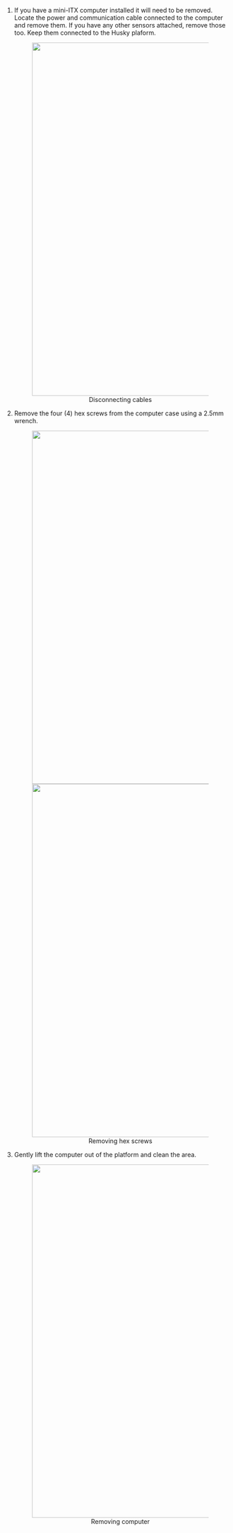 1. If you have a mini-ITX computer installed it will need to be removed. Locate the power and
   communication cable connected to the computer and remove them. If you have any other sensors attached,
   remove those too.  Keep them connected to the Husky plaform.

    <center>
      <figure>
        <img
          src="/img/computer_images/husky_pc_removal/1.jpg"
          width="800"
        />
        <figcaption>Disconnecting cables</figcaption>
      </figure>
    </center>

2. Remove the four (4) hex screws from the computer case using a 2.5mm wrench.

    <center>
      <figure>
        <img
          src="/img/computer_images/husky_pc_removal/2.jpg"
          width="800"
        />
        <img
          src="/img/computer_images/husky_pc_removal/3.jpg"
          width="800"
        />
        <figcaption>Removing hex screws</figcaption>
      </figure>
    </center>

3. Gently lift the computer out of the platform and clean the area.

    <center>
      <figure>
        <img
          src="/img/computer_images/husky_pc_removal/4.jpg"
          width="800"
        />
        <figcaption>Removing computer</figcaption>
      </figure>
    </center>
